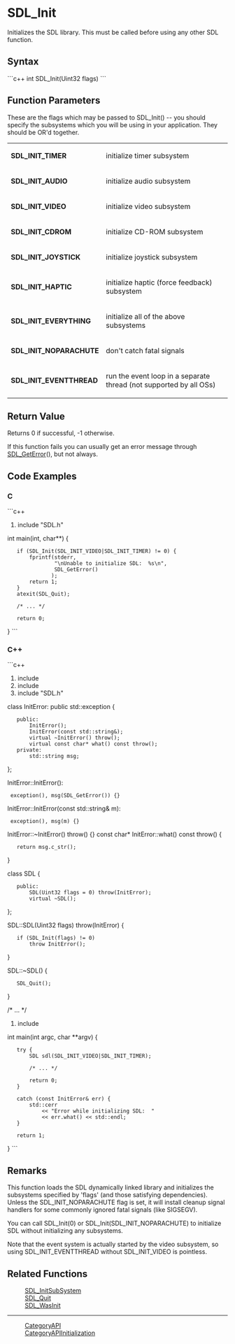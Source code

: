 <!-- pragma section-numbers off -->
<!-- pragma disable-camelcase -->

= SDL_Init =
Initializes the SDL library.  This must be called before using any other SDL function.


== Syntax ==
```c++
int SDL_Init(Uint32 flags)
```

== Function Parameters ==
These are the flags which may be passed to SDL_Init() -- you should
specify the subsystems which you will be using in your application.  They should be OR'd together.  

{|
|'''SDL_INIT_TIMER'''
|initialize timer subsystem
|-
|'''SDL_INIT_AUDIO'''
|initialize audio subsystem
|-
|'''SDL_INIT_VIDEO'''
|initialize video subsystem
|-
|'''SDL_INIT_CDROM'''
|initialize CD-ROM subsystem
|-
|'''SDL_INIT_JOYSTICK'''
|initialize joystick subsystem
|-
|'''SDL_INIT_HAPTIC'''
|initialize haptic (force feedback) subsystem
|-
|'''SDL_INIT_EVERYTHING'''
|initialize all of the above subsystems
|-
|'''SDL_INIT_NOPARACHUTE'''
|don't catch fatal signals
|-
|'''SDL_INIT_EVENTTHREAD'''
|run the event loop in a separate thread (not supported by all OSs)
|}

== Return Value ==
Returns 0 if successful, -1 otherwise.

If this function fails you can usually get an error message through [[SDL_GetError]](), but not always.

== Code Examples ==
=== C ===
```c++
#include "SDL.h"

int main(int, char**)  {
    if (SDL_Init(SDL_INIT_VIDEO|SDL_INIT_TIMER) != 0) {
        fprintf(stderr, 
                "\nUnable to initialize SDL:  %s\n", 
                SDL_GetError()
               );
        return 1;
    }
    atexit(SDL_Quit);
  
    /* ... */
  
    return 0;
}
```

=== C++ ===
```c++
#include <exception>
#include <string>
#include "SDL.h"

class InitError: public std::exception {
    public:
        InitError();
        InitError(const std::string&);
        virtual ~InitError() throw();
        virtual const char* what() const throw();
    private:
        std::string msg;
};

InitError::InitError():
  exception(), msg(SDL_GetError()) {}
InitError::InitError(const std::string& m):
  exception(), msg(m) {}
InitError::~InitError() throw() {}
const char* InitError::what() const throw() {
    return msg.c_str();
}

class SDL {
    public:
        SDL(Uint32 flags = 0) throw(InitError);
        virtual ~SDL();
};

SDL::SDL(Uint32 flags) throw(InitError) {
    if (SDL_Init(flags) != 0)
        throw InitError();
}

SDL::~SDL() {
    SDL_Quit();
}

/* ... */

#include <iostream>

int main(int argc, char **argv) {
    try {
        SDL sdl(SDL_INIT_VIDEO|SDL_INIT_TIMER);

        /* ... */

        return 0;
    }

    catch (const InitError& err) {
        std::cerr
            << "Error while initializing SDL:  " 
            << err.what() << std::endl;
    }
    
    return 1;
}
```

== Remarks ==
This function loads the SDL dynamically linked library and initializes 
the subsystems specified by 'flags' (and those satisfying dependencies).
Unless the SDL_INIT_NOPARACHUTE flag is set, it will install cleanup
signal handlers for some commonly ignored fatal signals (like SIGSEGV).

You can call SDL_Init(0) or SDL_Init(SDL_INIT_NOPARACHUTE) to initialize SDL without initializing any subsystems.

Note that the event system is actually started by the video subsystem, so using SDL_INIT_EVENTTHREAD without SDL_INIT_VIDEO is pointless.

== Related Functions ==
:[[SDL_InitSubSystem]] 
:[[SDL_Quit]] 
:[[SDL_WasInit]] 

----
:[[CategoryAPI]] 
:[[CategoryAPIInitialization]] 
